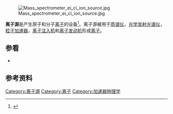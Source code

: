 [[File:Mass_spectrometer_ei_ci_ion_source.jpg|thumb]]

'''离子源'''是产生原子和分子[[离子|离子]]的设备<ref name="Wolf1995">{{cite book|author=Bernhard Wolf|title=Handbook of Ion Sources|url=http://books.google.com/books?id=qoQHMSBNFsAC|date=31 August 1995|publisher=CRC Press|isbn=978-0-8493-2502-1}}</ref>。离子源被用于[[质谱法|质谱仪]]，[[原子发射光谱法|光学发射光谱仪]]，[[粒子加速器|粒子加速器]]，[[离子注入|离子注入机]]和[[离子推力器|离子发动机]]形成[[离子|离子]]。

== 参看 ==
* {{le|离子束|Ion beam}}

== 参考资料 ==
{{reflist}}

{{物理小作品}}
{{化學小作品}}
{{Mass spectrometry}}

[[Category:离子源|Category:离子源]]
[[Category:离子|Category:离子]]
[[Category:加速器物理学|Category:加速器物理学]]